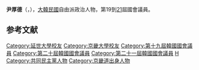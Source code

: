 {{BLP unsourced|time=2020-10-08T07:44:54+00:00}}
{{Infobox politician
| name = 尹厚德<br>{{lang|ko|윤후덕}}
| image = 
| caption = 
| birth_date = {{Birth date and age|1957|1|9}}
| birth_place = {{KOR}}[[京畿道|京畿道]][[坡州郡|坡州郡]]
| residence = {{KOR}}[[京畿道|京畿道]][[坡州市|坡州市]]
| nationality = {{ROK}}
| party = {{MPK}}
| other_names = 
| alma_mater = [[延世大學|延世大學]]、[[京畿大學|京畿大學]]
| office = {{flagicon|South Korea}} 第19-21屆[[韓國國會|韓國國會]]議員
| term_start = 2012年5月30日
| term_end = 
| constituency = [[京畿道|京畿道]][[坡州市|坡州市]]甲
| predecessor = 選區重劃（坡州市：{{tsl|ko|황진하|黃震夏}}）
| successor = 
}}

'''尹厚德'''（{{kor|윤후덕|尹厚德|Yoon Hu-deok}}，{{bd|1957年|1月9日}}），[[大韓民國|大韓民國]]自由派政治人物，第19到[[第21屆大韓民國國會議員名單|21]]屆國會議員。

== 参考文献 ==
<references />

{{DEFAULTSORT:Yoon Hu-deok}}
[[Category:延世大學校友|Category:延世大學校友]]
[[Category:京畿大學校友|Category:京畿大學校友]]
[[Category:第十九屆韓國國會議員|Category:第十九屆韓國國會議員]]
[[Category:第二十屆韓國國會議員|Category:第二十屆韓國國會議員]]
[[Category:第二十一屆韓國國會議員|Category:第二十一屆韓國國會議員]]
[[Category:尹姓|H]]
[[Category:共同民主黨人物|Category:共同民主黨人物]]
[[Category:京畿道出身人物|Category:京畿道出身人物]]